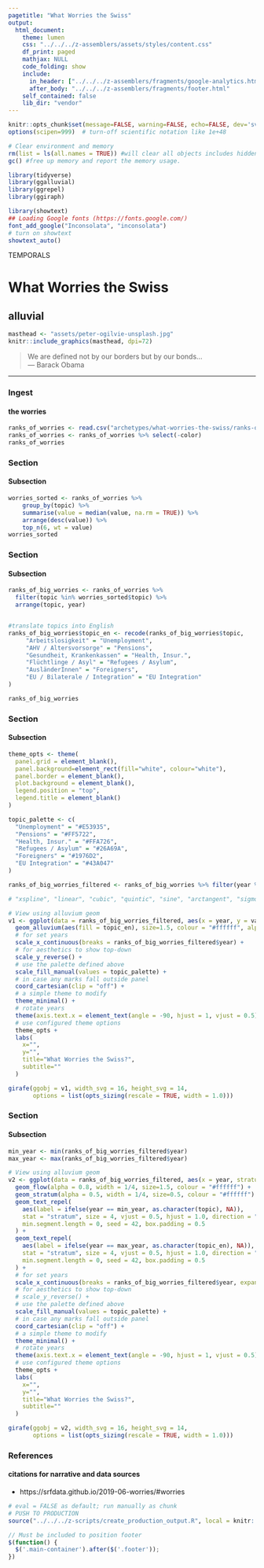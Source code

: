 ```yaml
---
pagetitle: "What Worries the Swiss"
output:
  html_document:
    theme: lumen
    css: "../../../z-assemblers/assets/styles/content.css"
    df_print: paged
    mathjax: NULL
    code_folding: show
    include:
      in_header: ["../../../z-assemblers/fragments/google-analytics.html", "../../../z-assemblers/fragments/header.html"]
      after_body: "../../../z-assemblers/fragments/footer.html"
    self_contained: false
    lib_dir: "vendor"
---
```


```r

knitr::opts_chunk$set(message=FALSE, warning=FALSE, echo=FALSE, dev='svg')
options(scipen=999)  # turn-off scientific notation like 1e+48

# Clear environment and memory
rm(list = ls(all.names = TRUE)) #will clear all objects includes hidden objects.
gc() #free up memory and report the memory usage.

library(tidyverse)
library(ggalluvial)
library(ggrepel)
library(ggiraph)

library(showtext)
## Loading Google fonts (https://fonts.google.com/)
font_add_google("Inconsolata", "inconsolata")
# turn on showtext
showtext_auto()

```

<div class="activity">
TEMPORALS
</div>


# What Worries the Swiss
## alluvial


```r

masthead <- "assets/peter-ogilvie-unsplash.jpg"
knitr::include_graphics(masthead, dpi=72)

```


> We are defined not by our borders but by our bonds...\
--- Barack Obama\

***

### Ingest
#### the worries


```r

ranks_of_worries <- read.csv("archetypes/what-worries-the-swiss/ranks-of-worries.csv", header = TRUE, stringsAsFactors = FALSE)
ranks_of_worries <- ranks_of_worries %>% select(-color)
ranks_of_worries

```


### Section
#### Subsection


```r

worries_sorted <- ranks_of_worries %>%
    group_by(topic) %>%
    summarise(value = median(value, na.rm = TRUE)) %>%
    arrange(desc(value)) %>%
    top_n(6, wt = value)
worries_sorted

```


### Section
#### Subsection


```r

ranks_of_big_worries <- ranks_of_worries %>%
  filter(topic %in% worries_sorted$topic) %>%
  arrange(topic, year)


#translate topics into English
ranks_of_big_worries$topic_en <- recode(ranks_of_big_worries$topic,
     "Arbeitslosigkeit" = "Unemployment",                  
     "AHV / Altersvorsorge" = "Pensions", 
     "Gesundheit, Krankenkassen" = "Health, Insur.", 
     "Flüchtlinge / Asyl" = "Refugees / Asylum",
     "AusländerInnen" = "Foreigners",
     "EU / Bilaterale / Integration" = "EU Integration"
)

ranks_of_big_worries

```


### Section
#### Subsection


```r

theme_opts <- theme(
  panel.grid = element_blank(),
  panel.background=element_rect(fill="white", colour="white"),
  panel.border = element_blank(),
  plot.background = element_blank(),
  legend.position = "top",
  legend.title = element_blank()
)

topic_palette <- c(
  "Unemployment" = "#E53935",                  
  "Pensions" = "#FF5722", 
  "Health, Insur." = "#FFA726", 
  "Refugees / Asylum" = "#26A69A",
  "Foreigners" = "#1976D2",
  "EU Integration" = "#43A047"
)

ranks_of_big_worries_filtered <- ranks_of_big_worries %>% filter(year %% 2 == 1)

# "xspline", "linear", "cubic", "quintic", "sine", "arctangent", "sigmoid"

# View using alluvium geom
v1 <- ggplot(data = ranks_of_big_worries_filtered, aes(x = year, y = value, alluvium = topic)) +
  geom_alluvium(aes(fill = topic_en), size=1.5, colour = "#ffffff", alpha = 0.8, curve_type = "linear", decreasing = FALSE) +
  # for set years
  scale_x_continuous(breaks = ranks_of_big_worries_filtered$year) +
  # for aesthetics to show top-down
  scale_y_reverse() +
  # use the palette defined above
  scale_fill_manual(values = topic_palette) +
  # in case any marks fall outside panel
  coord_cartesian(clip = "off") +
  # a simple theme to modify
  theme_minimal() +
  # rotate years
  theme(axis.text.x = element_text(angle = -90, hjust = 1, vjust = 0.5)) +
  # use configured theme options
  theme_opts +
  labs(
    x="",
    y="",
    title="What Worries the Swiss?",
    subtitle=""
  )

girafe(ggobj = v1, width_svg = 16, height_svg = 14,
       options = list(opts_sizing(rescale = TRUE, width = 1.0)))


```


### Section
#### Subsection


```r

min_year <- min(ranks_of_big_worries_filtered$year)
max_year <- max(ranks_of_big_worries_filtered$year)

# View using alluvium geom
v2 <- ggplot(data = ranks_of_big_worries_filtered, aes(x = year, stratum = topic, alluvium = topic, y = value, fill = topic_en)) +
  geom_flow(alpha = 0.8, width = 1/4, size=1.5, colour = "#ffffff") +
  geom_stratum(alpha = 0.5, width = 1/4, size=0.5, colour = "#ffffff") +
  geom_text_repel(
    aes(label = ifelse(year == min_year, as.character(topic), NA)),
    stat = "stratum", size = 4, vjust = 0.5, hjust = 1.0, direction = "x", xlim  = c(min_year-3, min_year-2), force_pull = 0, nudge_x = 0,
    min.segment.length = 0, seed = 42, box.padding = 0.5
  ) +
  geom_text_repel(
    aes(label = ifelse(year == max_year, as.character(topic_en), NA)),
    stat = "stratum", size = 4, vjust = 0.5, hjust = 1.0, direction = "x", xlim  = c(max_year, NA), force_pull = 0, nudge_x = 2,
    min.segment.length = 0, seed = 42, box.padding = 0.5
  ) +
  # for set years
  scale_x_continuous(breaks = ranks_of_big_worries_filtered$year, expand = expansion(mult = 0.25)) +
  # for aesthetics to show top-down
  # scale_y_reverse() +
  # use the palette defined above
  scale_fill_manual(values = topic_palette) +
  # in case any marks fall outside panel
  coord_cartesian(clip = "off") +
  # a simple theme to modify
  theme_minimal() +
  # rotate years
  theme(axis.text.x = element_text(angle = -90, hjust = 1, vjust = 0.5)) +
  # use configured theme options
  theme_opts +
  labs(
    x="",
    y="",
    title="What Worries the Swiss?",
    subtitle=""
  )

girafe(ggobj = v2, width_svg = 16, height_svg = 14,
       options = list(opts_sizing(rescale = TRUE, width = 1.0)))

```


### References
#### citations for narrative and data sources

* https://srfdata.github.io/2019-06-worries/#worries


```r

# eval = FALSE as default; run manually as chunk
# PUSH TO PRODUCTION
source("../../../z-scripts/create_production_output.R", local = knitr::knit_global())

```


```js

// Must be included to position footer
$(function() {
  $('.main-container').after($('.footer'));
})

```


